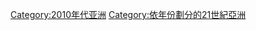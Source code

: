{{Commons category|2016 in Asia}}

{{portal|亚洲}}
{{year by category
|m=2
|c=0
|d=1
|y=6
|cat=亞洲
|sortkey=亞洲
|parent=依年份劃分的21世紀亞洲
|subcat=2016年各大洲
}}

[[Category:2010年代亚洲|Category:2010年代亚洲]]
[[Category:依年份劃分的21世紀亞洲|Category:依年份劃分的21世紀亞洲]]